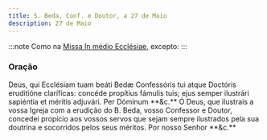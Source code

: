 ```yaml
---
title: S. Beda, Conf. e Doutor, a 27 de Maio
description: 27 de Maio
---
```


:::note
Como na [Missa In médio Ecclésiae](/missal/comum/13doutores), excepto:
:::

### Oração

<div class="side-by-side not-content">
  <span>
    Deus, qui Ecclésiam tuam beáti Bedæ Confessóris tui atque Doctóris
    eruditióne claríficas: concéde propítius fámulis tuis; ejus semper ilustrári
    sapiéntia et méritis adjuvári. Per Dóminum **&c.**
  </span>
  <span>
    Ó Deus, que ilustrais a vossa Igreja com a erudição do B. Beda, vosso
    Confessor e Doutor, concedei propício aos vossos servos que sejam sempre
    ilustrados pela sua doutrina e socorridos pelos seus méritos. Por nosso
    Senhor **&c.**
  </span>
</div>
